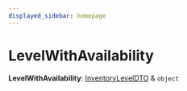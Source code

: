 ```yaml
---
displayed_sidebar: homepage
---
```



# LevelWithAvailability

 **LevelWithAvailability**: [InventoryLevelDTO](medusa.InventoryLevelDTO.mdx) & `object`
